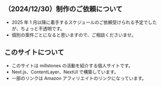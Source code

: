 ## （2024/12/30）制作のご依頼について

- 2025 年 1 月以降に着手するスケジュールのご依頼受けられる予定でしたが、ちょっと不透明です。
- 個別の案件ごとになると思いますので、ご相談くださいませ。

## このサイトについて

- このサイトは millstones の活動を紹介する個人サイトです。
- Next.js、ContentLayer、NextUI で構築しています。
- 一部のリンクは Amazon アフィリエイトのリンクになっています。
